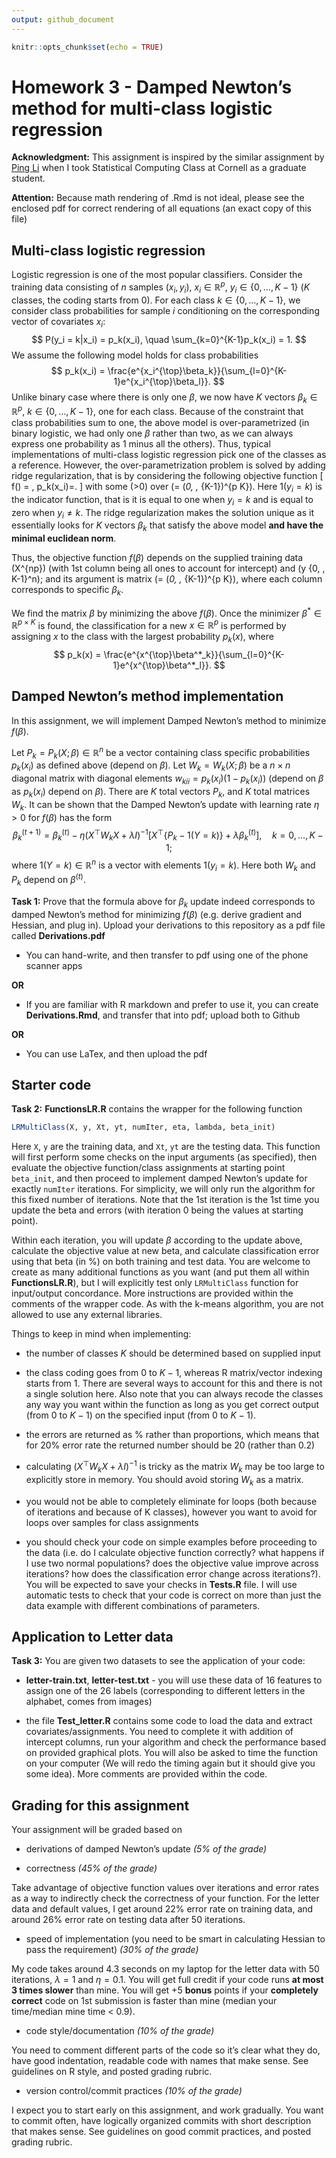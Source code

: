 ```yaml
---
output: github_document
---
```


```r
knitr::opts_chunk$set(echo = TRUE)
```

# Homework 3 - Damped Newton's method for multi-class logistic regression

**Acknowledgment:** This assignment is inspired by the similar assignment by [Ping Li](http://www.stat.rutgers.edu/home/pingli/) when I took Statistical Computing Class at Cornell as a graduate student.

**Attention:** Because math rendering of .Rmd is not ideal, please see the enclosed pdf for correct rendering of all equations (an exact copy of this file)

## Multi-class logistic regression

Logistic regression is one of the most popular classifiers. Consider the training data consisting of $n$ samples $(x_i, y_i)$, $x_i\in \mathbb{R}^p$, $y_i\in \{0, \dots, K-1\}$ ($K$ classes, the coding starts from 0). For each class $k\in\{0, \dots, K-1\}$, we consider class probabilities for sample $i$ conditioning on the corresponding vector of covariates $x_i$:
$$
P(y_i = k|x_i) = p_k(x_i), \quad \sum_{k=0}^{K-1}p_k(x_i) = 1.
$$
We assume the following model holds for class probabilities
$$
p_k(x_i) = \frac{e^{x_i^{\top}\beta_k}}{\sum_{l=0}^{K-1}e^{x_i^{\top}\beta_l}}.
$$
Unlike binary case where there is only one $\beta$, we now have $K$ vectors $\beta_k \in \mathbb{R}^p$, $k\in \{0,\dots, K-1\}$, one for each class. Because of the constraint that class probabilities sum to one, the above model is over-parametrized (in binary logistic, we had only one $\beta$ rather than two, as we can always express one probability as 1 minus all the others). Thus, typical implementations of multi-class logistic regression pick one of the classes as a reference. However, the over-parametrization problem is solved by adding ridge regularization, that is by considering the following objective function
 \[
f(\beta) = \left[-\sum_{i=1}^n\left\{\sum_{k=0}^{K-1}1(y_i=k)\log p_{k}(x_i)\right\} + \frac{\lambda}2\sum_{k=0}^{K-1}\sum_{j=1}^p\beta_{k,j}^2\right], \quad \mbox{where} \quad  p_k(x_i)=\frac{e^{x_i^{\top}\beta_k}}{\sum_{l=0}^{K-1} e^{x_i^{\top}\beta_l}}.
\] 
with some \(\lambda >0\) over
\(\beta = (\beta_0, \dots, \beta_{K-1})\in \mathbb{R}^{p \times K}\). Here $1(y_i=k)$ is the indicator function, that is it is equal to one when $y_i=k$ and is equal to zero when $y_i \neq k$. The ridge regularization makes the solution unique as it essentially looks for $K$ vectors $\beta_k$ that satisfy the above model **and have the minimal euclidean norm**.


Thus, the objective function $f(\beta)$ depends on the supplied training data \(X\in \mathbb{R}^{n\times p}\) (with
1st column being all ones to account for intercept) and \(y \in \{0, \dots, K-1\}^n\); and its argument is matrix \(\beta = (\beta_0, \dots, \beta_{K-1})\in \mathbb{R}^{p \times K}\), where each column corresponds to specific $\beta_k$.

We find the matrix $\beta$ by minimizing the above $f(\beta)$. Once the minimizer $\beta^* \in \mathbb{R}^{p \times K}$ is found, the classification for a new $x\in \mathbb{R}^{p}$ is performed by assigning $x$ to the class with the largest probability $p_k(x)$, where
$$
p_k(x) = \frac{e^{x^{\top}\beta^*_k}}{\sum_{l=0}^{K-1}e^{x^{\top}\beta^*_l}}.
$$

## Damped Newton's method implementation

In this assignment, we will implement Damped Newton's method to minimize $f(\beta)$. 

Let $P_k = P_k(X; \beta) \in \mathbb{R}^n$ be a vector containing class specific probabilities $p_k(x_i)$ as defined above (depend on $\beta$). Let $W_k = W_k(X; \beta)$ be a $n \times n$ diagonal matrix with diagonal elements $w_{kii}=p_k(x_i)(1-p_{k}(x_i))$ (depend on $\beta$ as $p_k(x_i)$ depend on $\beta$). There are $K$ total vectors $P_k$, and $K$ total matrices $W_k$. It can be shown that the Damped Newton's update with learning rate $\eta >0$ for $f(\beta)$ has the form
$$
\beta_k^{(t+1)} = \beta_k^{(t)} - \eta (X^{\top}W_kX + \lambda I)^{-1}\left[X^{\top}\left\{P_k - 1(Y = k) \right\} + \lambda \beta_k^{(t)}\right],\quad k=0,\dots, K-1;
$$
where $1(Y = k)\in \mathbb{R}^n$ is a vector with elements $1(y_i=k)$. Here both $W_k$ and $P_k$ depend on $\beta^{(t)}$.

**Task 1:** Prove that the formula above for $\beta_k$ update indeed corresponds to damped Newton's method for minimizing $f(\beta)$ (e.g. derive gradient and Hessian, and plug in). Upload your derivations to this repository as a pdf file called **Derivations.pdf**

  * You can hand-write, and then transfer to pdf using one of the phone scanner apps
  
  **OR**
  
  * If you are familiar with R markdown and prefer to use it, you can create **Derivations.Rmd**, and transfer that into pdf; upload both to Github
  
   **OR**
   
  * You can use LaTex, and then upload the pdf


## Starter code

**Task 2:**  **FunctionsLR.R** contains the wrapper for the following function
```r
LRMultiClass(X, y, Xt, yt, numIter, eta, lambda, beta_init)
```
Here `X`, `y` are the training data, and `Xt`, `yt` are the testing data. This function will first perform some checks on the input arguments (as specified), then evaluate the objective function/class assignments at starting point `beta_init`, and then proceed to implement damped Newton's update for exactly `numIter` iterations. For simplicity, we will only run the algorithm for this fixed number of iterations. Note that the 1st iteration is the 1st time you update the beta and errors (with iteration 0 being the values at starting point).

Within each iteration, you will update $\beta$ according to the update above, calculate the objective value at new beta, and calculate classification error using that beta (in \%) on both training and test data. You are welcome to create as many additional functions as you want (and put them all within **FunctionsLR.R**), but I will explicitly test only `LRMultiClass` function for input/output concordance. More instructions are provided within the comments of the wrapper code. As with the k-means algorithm, you are not allowed to use any external libraries. 

Things to keep in mind when implementing:

  * the number of classes $K$ should be determined based on supplied input
  
  * the class coding goes from $0$ to $K-1$, whereas R matrix/vector indexing starts from 1. There are several ways to account for this and there is not a single solution here. Also note that you can always recode the classes any way you want within the function as long as you get correct output (from 0 to $K-1$) on the specified input (from 0 to $K-1$).
  
  * the errors are returned as % rather than proportions, which means that for 20% error rate the returned number should be 20 (rather than 0.2)
  
  * calculating $(X^{\top}W_kX + \lambda I)^{-1}$ is tricky as the matrix $W_k$ may be too large to explicitly store in memory. You should avoid storing $W_k$ as a matrix.
  
  * you would not be able to completely eliminate for loops (both because of iterations and because of K classes), however you want to avoid for loops over samples for class assignments
  
  * you should check your code on simple examples before proceeding to the data (i.e. do I calculate objective function correctly? what happens if I use two normal populations? does the objective value improve across iterations? how does the classification error change across iterations?). You will be expected to save your checks in **Tests.R** file. I will use automatic tests to check that your code is correct on more than just the data example with different combinations of parameters.
  
  
## Application to Letter data

**Task 3:** You are given two datasets to see the application of your code:

 * **letter-train.txt**, **letter-test.txt** - you will use these data of 16 features to assign one of the 26 labels (corresponding to different letters in the alphabet, comes from images)
 
 * the file **Test_letter.R** contains some code to load the data and extract covariates/assignments. You need to complete it with addition of intercept columns, run your algorithm and check the performance based on provided graphical plots. You will also be asked to time the function on your computer (We will redo the timing again but it should give you some idea). More comments are provided within the code.


## Grading for this assignment

Your assignment will be graded based on 
  
 * derivations of damped Newton's update _(5% of the grade)_

 * correctness _(45% of the grade)_

Take advantage of objective function values over iterations and error rates as a way to indirectly check the correctness of your function. For the letter data and default values, I get around 22% error rate on training data, and around 26% error rate on testing data after 50 iterations.
 
 * speed of implementation (you need to be smart in calculating Hessian to pass the requirement) _(30% of the grade)_
 
My code takes around 4.3 seconds on my laptop for the letter data with 50 iterations, $\lambda = 1$ and $\eta = 0.1$. You will get full credit if your code runs **at most 3 times slower** than mine. You will get +5 **bonus** points if your **completely correct** code on 1st submission is faster than mine (median your time/median mine time < 0.9).

 * code style/documentation _(10% of the grade)_

You need to comment different parts of the code so it's clear what they do, have good indentation, readable code with names that make sense. See guidelines on R style, and posted grading rubric.

* version control/commit practices _(10% of the grade)_

 
 I expect you to start early on this assignment, and work gradually. You want to commit often, have logically organized commits with short description that makes sense. See guidelines on good commit practices, and posted grading rubric.